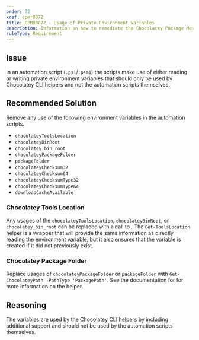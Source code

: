 ```yaml
---
order: 72
xref: cpmr0072
title: CPMR0072 - Usage of Private Environment Variables
description: Information on how to remediate the Chocolatey Package Moderation Rule 0072
ruleType: Requirement
---
```


<PackageValidatorRuleRequirement />

## Issue

In an automation script (`.ps1`/`.psm1`) the scripts make use of either reading or writing private environment variables that should only be used by Chocolatey CLI helpers and not the automation scripts themselves.

## Recommended Solution

Remove any use of the following environment variables in the automation scripts.

- `chocolateyToolsLocation`
- `chocolateyBinRoot`
- `chocolatey_bin_root`
- `chocolateyPackageFolder`
- `packageFolder`
- `chocolateyChecksum32`
- `chocolateyChecksum64`
- `chocolateyChecksumType32`
- `chocolateyChecksumType64`
- `downloadCacheAvailable`

### Chocolatey Tools Location

Any usages of the `chocolateyToolsLocation`, `chocolateyBinRoot`, or `chocolatey_bin_root` can be replaced with a call to <Xref title="Get-ToolsLocation" value="get-toolslocation" />. The `Get-ToolsLocation` helper is a wrapper that will provide the same information as directly reading the environment variable, but it also ensures that the variable is created if it did not previously exist.

### Chocolatey Package Folder

Replace usages of `chocolateyPackageFolder` or `packageFolder` with `Get-ChocolateyPath -PathType 'PackagePath'`. See the documentation for <Xref title="Get-ChocolateyPath" value="get-chocolateypath" /> for more information on the helper.

## Reasoning

The variables are used by the Chocolatey CLI helpers by including additional support and should not be used by the automation scripts themselves.
